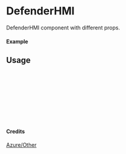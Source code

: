 
<Meta of={DefenderHMI} title="Azure/Other/DefenderHMI" />

# DefenderHMI

DefenderHMI component with different props.

#### Example

<Canvas of={DefenderHMI.Primary} />

## Usage

```ts
import { DefenderHMI } from "yadl-ui";

const Example = () => {
  return (
      <DefenderHMI />
  );
};

export default Example;
```

#### Credits
[Azure/Other](https://learn.microsoft.com/en-us/azure/architecture/icons/)
